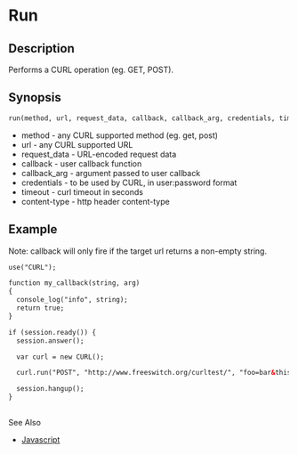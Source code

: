 
# Run 

 

## Description

Performs a CURL operation (eg. GET, POST).

## Synopsis

```xml
run(method, url, request_data, callback, callback_arg, credentials, timeout, content-type)
```

* method - any CURL supported method (eg. get, post)
* url - any CURL supported URL
* request\_data - URL-encoded request data
* callback - user callback function
* callback\_arg - argument passed to user callback
* credentials - to be used by CURL, in user:password format
* timeout - curl timeout in seconds
* content-type - http header content-type

## Example

Note: callback will only fire if the target url returns a non-empty string.

```xml
use("CURL");

function my_callback(string, arg)
{
  console_log("info", string);
  return true;
}

if (session.ready()) {
  session.answer();

  var curl = new CURL();

  curl.run("POST", "http://www.freeswitch.org/curltest/", "foo=bar&this=has+spaces+in+it", my_callback, "my arg\n", "user:s3cr3tpw");

  session.hangup();
}
```

##   
See Also

* [Javascript](../index.mdx#api)


